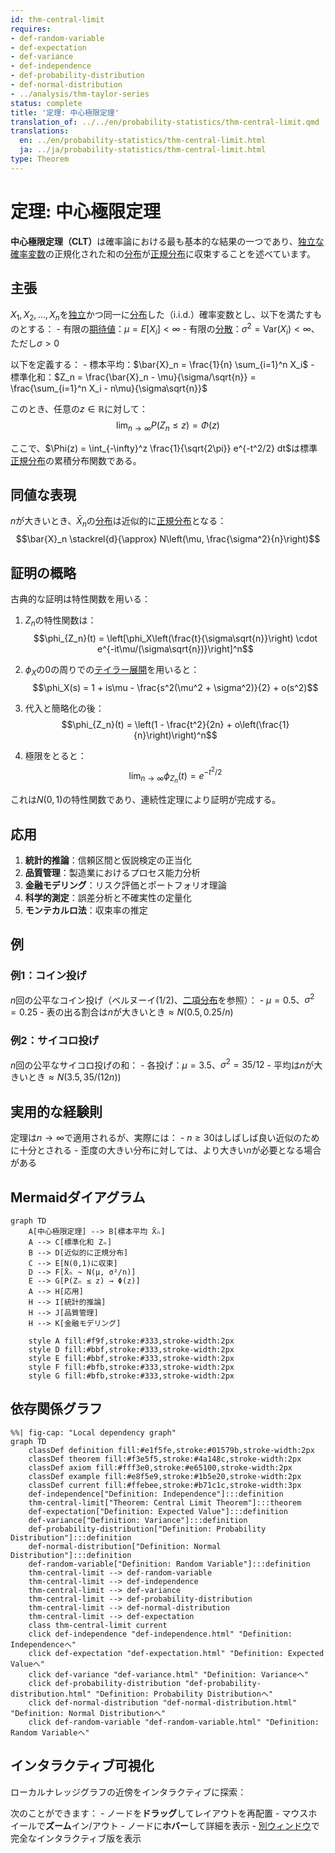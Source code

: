 ```yaml
---
id: thm-central-limit
requires:
- def-random-variable
- def-expectation
- def-variance
- def-independence
- def-probability-distribution
- def-normal-distribution
- ../analysis/thm-taylor-series
status: complete
title: '定理: 中心極限定理'
translation_of: ../../en/probability-statistics/thm-central-limit.qmd
translations:
  en: ../en/probability-statistics/thm-central-limit.html
  ja: ../ja/probability-statistics/thm-central-limit.html
type: Theorem
---
```


# 定理: 中心極限定理 {#thm-central-limit}

**中心極限定理（CLT）**は確率論における最も基本的な結果の一つであり、[独立な](def-independence.qmd)[確率変数](def-random-variable.qmd)の正規化された和の[分布](def-probability-distribution.qmd)が[正規分布](def-normal-distribution.qmd)に収束することを述べています。

## 主張

$X_1, X_2, \ldots, X_n$を[独立](def-independence.qmd)かつ同一に[分布](def-probability-distribution.qmd)した（i.i.d.）確率変数とし、以下を満たすものとする：
- 有限の[期待値](def-expectation.qmd)：$\mu = E[X_i] < \infty$
- 有限の[分散](def-variance.qmd)：$\sigma^2 = \text{Var}(X_i) < \infty$、ただし$\sigma > 0$

以下を定義する：
- 標本平均：$\bar{X}_n = \frac{1}{n} \sum_{i=1}^n X_i$
- 標準化和：$Z_n = \frac{\bar{X}_n - \mu}{\sigma/\sqrt{n}} = \frac{\sum_{i=1}^n X_i - n\mu}{\sigma\sqrt{n}}$

このとき、任意の$z \in \mathbb{R}$に対して：
$$\lim_{n \to \infty} P(Z_n \leq z) = \Phi(z)$$

ここで、$\Phi(z) = \int_{-\infty}^z \frac{1}{\sqrt{2\pi}} e^{-t^2/2} dt$は標準[正規分布](def-normal-distribution.qmd)の累積分布関数である。

## 同値な表現

$n$が大きいとき、$\bar{X}_n$の[分布](def-probability-distribution.qmd)は近似的に[正規分布](def-normal-distribution.qmd)となる：
$$\bar{X}_n \stackrel{d}{\approx} N\left(\mu, \frac{\sigma^2}{n}\right)$$

## 証明の概略

古典的な証明は特性関数を用いる：

1. $Z_n$の特性関数は：
   $$\phi_{Z_n}(t) = \left[\phi_X\left(\frac{t}{\sigma\sqrt{n}}\right) \cdot e^{-it\mu/(\sigma\sqrt{n})}\right]^n$$

2. $\phi_X$の0の周りでの[テイラー展開](../analysis/thm-taylor-series.qmd)を用いると：
   $$\phi_X(s) = 1 + is\mu - \frac{s^2(\mu^2 + \sigma^2)}{2} + o(s^2)$$

3. 代入と簡略化の後：
   $$\phi_{Z_n}(t) = \left(1 - \frac{t^2}{2n} + o\left(\frac{1}{n}\right)\right)^n$$

4. 極限をとると：
   $$\lim_{n \to \infty} \phi_{Z_n}(t) = e^{-t^2/2}$$

これは$N(0,1)$の特性関数であり、連続性定理により証明が完成する。

## 応用

1. **統計的推論**：信頼区間と仮説検定の正当化
2. **品質管理**：製造業におけるプロセス能力分析
3. **金融モデリング**：リスク評価とポートフォリオ理論
4. **科学的測定**：誤差分析と不確実性の定量化
5. **モンテカルロ法**：収束率の推定

## 例

### 例1：コイン投げ
$n$回の公平なコイン投げ（ベルヌーイ(1/2)、[二項分布](def-binomial-distribution.qmd)を参照）：
- $\mu = 0.5$、$\sigma^2 = 0.25$
- 表の出る割合は$n$が大きいとき$\approx N(0.5, 0.25/n)$

### 例2：サイコロ投げ
$n$回の公平なサイコロ投げの和：
- 各投げ：$\mu = 3.5$、$\sigma^2 = 35/12$
- 平均は$n$が大きいとき$\approx N(3.5, 35/(12n))$

## 実用的な経験則

定理は$n \to \infty$で適用されるが、実際には：
- $n \geq 30$はしばしば良い近似のために十分とされる
- 歪度の大きい分布に対しては、より大きい$n$が必要となる場合がある

## Mermaidダイアグラム

```mermaid
graph TD
    A[中心極限定理] --> B[標本平均 X̄ₙ]
    A --> C[標準化和 Zₙ]
    B --> D[近似的に正規分布]
    C --> E[N(0,1)に収束]
    D --> F[X̄ₙ ~ N(μ, σ²/n)]
    E --> G[P(Zₙ ≤ z) → Φ(z)]
    A --> H[応用]
    H --> I[統計的推論]
    H --> J[品質管理]
    H --> K[金融モデリング]

    style A fill:#f9f,stroke:#333,stroke-width:2px
    style D fill:#bbf,stroke:#333,stroke-width:2px
    style E fill:#bbf,stroke:#333,stroke-width:2px
    style F fill:#bfb,stroke:#333,stroke-width:2px
    style G fill:#bfb,stroke:#333,stroke-width:2px
```

## 依存関係グラフ

```mermaid
%%| fig-cap: "Local dependency graph"
graph TD
    classDef definition fill:#e1f5fe,stroke:#01579b,stroke-width:2px
    classDef theorem fill:#f3e5f5,stroke:#4a148c,stroke-width:2px
    classDef axiom fill:#fff3e0,stroke:#e65100,stroke-width:2px
    classDef example fill:#e8f5e9,stroke:#1b5e20,stroke-width:2px
    classDef current fill:#ffebee,stroke:#b71c1c,stroke-width:3px
    def-independence["Definition: Independence"]:::definition
    thm-central-limit["Theorem: Central Limit Theorem"]:::theorem
    def-expectation["Definition: Expected Value"]:::definition
    def-variance["Definition: Variance"]:::definition
    def-probability-distribution["Definition: Probability Distribution"]:::definition
    def-normal-distribution["Definition: Normal Distribution"]:::definition
    def-random-variable["Definition: Random Variable"]:::definition
    thm-central-limit --> def-random-variable
    thm-central-limit --> def-independence
    thm-central-limit --> def-variance
    thm-central-limit --> def-probability-distribution
    thm-central-limit --> def-normal-distribution
    thm-central-limit --> def-expectation
    class thm-central-limit current
    click def-independence "def-independence.html" "Definition: Independenceへ"
    click def-expectation "def-expectation.html" "Definition: Expected Valueへ"
    click def-variance "def-variance.html" "Definition: Varianceへ"
    click def-probability-distribution "def-probability-distribution.html" "Definition: Probability Distributionへ"
    click def-normal-distribution "def-normal-distribution.html" "Definition: Normal Distributionへ"
    click def-random-variable "def-random-variable.html" "Definition: Random Variableへ"
```

## インタラクティブ可視化

ローカルナレッジグラフの近傍をインタラクティブに探索：

::: {.graph-viz data-id="thm-central-limit" data-width="700" data-height="500"}
:::

次のことができます：
- ノードを**ドラッグ**してレイアウトを再配置
- マウスホイールで**ズーム**イン/アウト
- ノードに**ホバー**して詳細を表示
- [別ウィンドウ](../../output/interactive/thm-central-limit.html){target="_blank"}で完全なインタラクティブ版を表示
